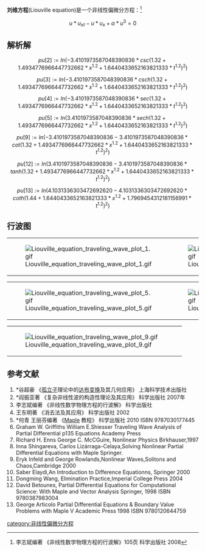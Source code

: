 '''刘维方程'''(Liouville equation)是一个非线性偏微分方程：<ref>李志斌编著 《非线性数学物理方程的行波解》105页 科学出版社 2008</ref>

::::::::::<math>u*u_{xt}-u*u_{x}+\alpha*u^3 = 0</math>


==解析解==
:<math>pu[2] := ln(-3.4101973587048390836*csc(1.32+1.4934776966447732662*x^1.2+1.6440433652163821333*t^1.2)^2)</math>
:<math>pu[3] := ln(-3.4101973587048390836*csch(1.32+1.4934776966447732662*x^1.2+1.6440433652163821333*t^1.2)^2)</math>
:<math>pu[4] := ln(-3.4101973587048390836*sec(1.32+1.4934776966447732662*x^1.2+1.6440433652163821333*t^1.2)^2)</math>
:<math>pu[5] := ln(3.4101973587048390836*sech(1.32+1.4934776966447732662*x^1.2+1.6440433652163821333*t^1.2)^2)</math>
:<math>pu[9] := ln(-3.4101973587048390836-3.4101973587048390836*cot(1.32+1.4934776966447732662*x^1.2+1.6440433652163821333*t^1.2)^2)</math>
:<math>pu[12] := ln(3.4101973587048390836-3.4101973587048390836*tanh(1.32+1.4934776966447732662*x^1.2+1.6440433652163821333*t^1.2)^2)</math>
:<math>pu[13] := ln(4.1031336303472692620-4.1031336303472692620*coth(1.44+1.6440433652163821333*x^1.2+1.7969454312181156991*t^1.2)^2)</math>
:<math></math>
:<math></math>
:<math></math>
:<math></math>
:<math></math>
:<math></math>
:<math></math>
:<math></math>

==行波图==
{|
|[[File:Liouville_equation_traveling_wave_plot_1.gif|thumb]]
|[[File:Liouville_equation_traveling_wave_plot_2.gif|thumb]]
|[[File:Liouville_equation_traveling_wave_plot_3.gif|thumb]]
|[[File:Liouville_equation_traveling_wave_plot_4.gif|thumb]]
|}
{|
|[[File:Liouville_equation_traveling_wave_plot_5.gif|thumb]]
|[[File:Liouville_equation_traveling_wave_plot_6.gif|thumb]]
|[[File:Liouville_equation_traveling_wave_plot_7.gif|thumb]]
|[[File:Liouville_equation_traveling_wave_plot_8.gif|thumb]]
|}
{|
|[[File:Liouville_equation_traveling_wave_plot_9.gif|thumb]]
|
|}

==参考文献==
<references/>
# *谷超豪 《[[孤立子|孤立子]]理论中的[[达布变换|达布变换]]及其几何应用》 上海科学技术出版社
# *阎振亚著 《复杂非线性波的构造性理论及其应用》 科学出版社 2007年
# 李志斌编著 《非线性数学物理方程的行波解》 科学出版社
#王东明著 《消去法及其应用》 科学出版社 2002
# *何青 王丽芬编著 《[[Maple|Maple]] 教程》 科学出版社 2010 ISBN 9787030177445
#Graham W. Griffiths William E.Shiesser Traveling Wave Analysis of Partial Differential p135 Equations Academy Press
# Richard H. Enns George C. McCGuire, Nonlinear Physics Birkhauser,1997
#Inna Shingareva, Carlos Lizárraga-Celaya,Solving Nonlinear Partial Differential Equations with Maple Springer.
#Eryk Infeld and George Rowlands,Nonlinear Waves,Solitons and Chaos,Cambridge 2000
#Saber Elaydi,An Introduction to Difference Equationns, Springer 2000
#Dongming Wang, Elimination Practice,Imperial College Press 2004
# David Betounes, Partial Differential Equations for Computational Science: With Maple and Vector Analysis Springer, 1998 ISBN 9780387983004
# George Articolo Partial Differential Equations & Boundary Value Problems with Maple V Academic Press 1998 ISBN 9780120644759

{{非线性偏微分方程}}

[[category:非线性偏微分方程|category:非线性偏微分方程]]